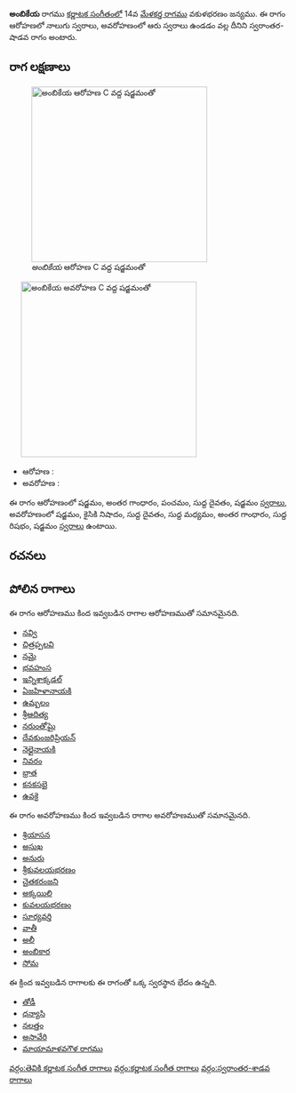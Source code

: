 {{Infobox ragam
	| name          	= అంబికేయ
	| synonym	    	= 
	| mela          	= 
	| chakra        	= 
	| janaka        	= 
	| type          	= స్వరాంతర-శాడవ
	| arohanam      	= {{svaraC|S|G3|P|D1|S'}} 
	| avarohanam    	= {{svaraC|S'|N2|D1|M1|G3|R1|S}}
	| jeeva         	=
	| chhaya        	=
	| nyasa         	=
	| vishesha      	= 
	| equivalent  		= 
}}
{{కర్ణాటక సంగీత రాగాలు}}
'''అంబికేయ''' రాగము [[కర్ణాటక సంగీతం]]లో 14వ [[మేళకర్త రాగము]] వకుళభరణం జన్యము.  ఈ రాగం ఆరోహణలో నాలుగు స్వరాలు, అవరోహణంలో ఆరు స్వరాలు ఉండడం వల్ల దీనిని స్వరాంతర-షాడవ రాగం అంటారు.


==రాగ లక్షణాలు==
[[Image:ambikeya_ar_kb2wiki.png|thumb|right|316px|''అంబికేయ'' ఆరోహణ C వద్ద షడ్జమంతో]]
	[[Image:ambikeya_av_kb2wiki.png|thumb|right|316px|''అంబికేయ'' అవరోహణ C వద్ద షడ్జమంతో]]

* ఆరోహణ : {{svaraC|S|G3|P|D1|S'}} 
* అవరోహణ : {{svaraC|S'|N2|D1|M1|G3|R1|S}}

ఈ రాగం ఆరోహణంలో షడ్జమం, అంతర గాంధారం, పంచమం, సుద్ద దైవతం, షడ్జమం [[స్వరాలు]], అవరోహణంలో షడ్జమం, కైసికి నిషాదం, సుద్ద దైవతం, సుద్ద మధ్యమం, అంతర గాంధారం, సుద్ద  రిషభం, షడ్జమం [[స్వరాలు]] ఉంటాయి.

==రచనలు==



==పోలిన రాగాలు==
ఈ రాగం ఆరోహణము కింద ఇవ్వబడిన రాగాల ఆరోహణముతో సమానమైనది.
* [[నవ్వి]]
* [[చిత్రప్పలవి]]
* [[నమై]]
* [[భవహంస]]
* [[ఇన్నిశాక్కడల్]]
* [[ఏజహిళానాయకి]]
* [[ఉమ్బలం]]
* [[శ్రీఆదిత్య]]
* [[నరుంతోఘై]]
* [[దేవకుంజరిప్రియన్]]
* [[నెల్లైనాయకి]]
* [[నివరం]]
* [[భ్రాత]]
* [[కనకసభై]]
* [[ఉవకై]]

ఈ రాగం అవరోహణము కింద ఇవ్వబడిన రాగాల అవరోహణముతో సమానమైనది.
* [[శ్రియాసన]]
* [[అసుఖ]]
* [[అనురు]]
* [[శ్రీకువలయభరణం]]
* [[చైతకరంజని]]
* [[అక్కయిలి]]
* [[కువలయభరణం]]
* [[సూర్యవర్తి]]
* [[వాతీ]]
* [[అలీ]]
* [[అంబికార]]
* [[సోమ]]

ఈ క్రింద ఇవ్వబడిన రాగాలకు ఈ రాగంతో ఒక్క స్వరస్థాన భేదం ఉన్నది.
* [[తోడీ]]
* [[ధన్యాసి]]
* [[నలత్తం]]
* [[ అసావేరి]]
* [[మాయామాళవగౌళ రాగము]]



[[వర్గం:తెవికి కర్ణాటక సంగీత రాగాలు]]
[[వర్గం:కర్ణాటక సంగీత రాగాలు]]
[[వర్గం:స్వరాంతర-శాడవ రాగాలు]]